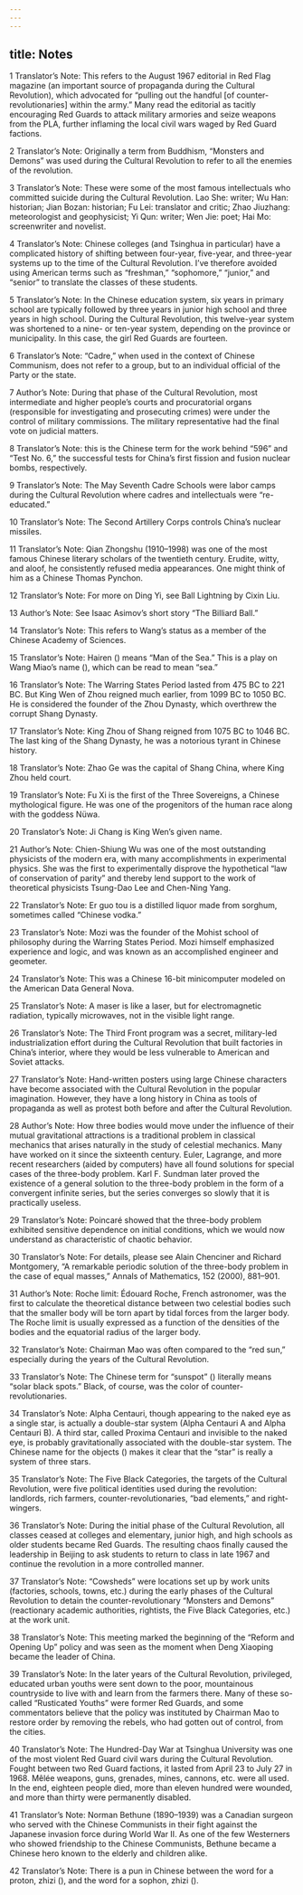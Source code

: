 ```yaml
---
---
---
```

title: Notes
---



1 Translator’s Note: This refers to the August 1967 editorial in Red Flag magazine (an important source of propaganda during the Cultural Revolution), which advocated for “pulling out the handful [of counter-revolutionaries] within the army.” Many read the editorial as tacitly encouraging Red Guards to attack military armories and seize weapons from the PLA, further inflaming the local civil wars waged by Red Guard factions.

2 Translator’s Note: Originally a term from Buddhism, “Monsters and Demons” was used during the Cultural Revolution to refer to all the enemies of the revolution.

3 Translator’s Note: These were some of the most famous intellectuals who committed suicide during the Cultural Revolution. Lao She: writer; Wu Han: historian; Jian Bozan: historian; Fu Lei: translator and critic; Zhao Jiuzhang: meteorologist and geophysicist; Yi Qun: writer; Wen Jie: poet; Hai Mo: screenwriter and novelist.

4 Translator’s Note: Chinese colleges (and Tsinghua in particular) have a complicated history of shifting between four-year, five-year, and three-year systems up to the time of the Cultural Revolution. I’ve therefore avoided using American terms such as “freshman,” “sophomore,” “junior,” and “senior” to translate the classes of these students.

5 Translator’s Note: In the Chinese education system, six years in primary school are typically followed by three years in junior high school and three years in high school. During the Cultural Revolution, this twelve-year system was shortened to a nine- or ten-year system, depending on the province or municipality. In this case, the girl Red Guards are fourteen.

6 Translator’s Note: “Cadre,” when used in the context of Chinese Communism, does not refer to a group, but to an individual official of the Party or the state.

7 Author’s Note: During that phase of the Cultural Revolution, most intermediate and higher people’s courts and procuratorial organs (responsible for investigating and prosecuting crimes) were under the control of military commissions. The military representative had the final vote on judicial matters.

8 Translator’s Note: this is the Chinese term for the work behind “596” and “Test No. 6,” the successful tests for China’s first fission and fusion nuclear bombs, respectively.

9 Translator’s Note: The May Seventh Cadre Schools were labor camps during the Cultural Revolution where cadres and intellectuals were “re-educated.”

10 Translator’s Note: The Second Artillery Corps controls China’s nuclear missiles.

11 Translator’s Note: Qian Zhongshu (1910–1998) was one of the most famous Chinese literary scholars of the twentieth century. Erudite, witty, and aloof, he consistently refused media appearances. One might think of him as a Chinese Thomas Pynchon.

12 Translator’s Note: For more on Ding Yi, see Ball Lightning by Cixin Liu.

13 Author’s Note: See Isaac Asimov’s short story “The Billiard Ball.”

14 Translator’s Note: This refers to Wang’s status as a member of the Chinese Academy of Sciences.

15 Translator’s Note: Hairen () means “Man of the Sea.” This is a play on Wang Miao’s name (), which can be read to mean “sea.”

16 Translator’s Note: The Warring States Period lasted from 475 BC to 221 BC. But King Wen of Zhou reigned much earlier, from 1099 BC to 1050 BC. He is considered the founder of the Zhou Dynasty, which overthrew the corrupt Shang Dynasty.

17 Translator’s Note: King Zhou of Shang reigned from 1075 BC to 1046 BC. The last king of the Shang Dynasty, he was a notorious tyrant in Chinese history.

18 Translator’s Note: Zhao Ge was the capital of Shang China, where King Zhou held court.

19 Translator’s Note: Fu Xi is the first of the Three Sovereigns, a Chinese mythological figure. He was one of the progenitors of the human race along with the goddess Nüwa.

20 Translator’s Note: Ji Chang is King Wen’s given name.

21 Author’s Note: Chien-Shiung Wu was one of the most outstanding physicists of the modern era, with many accomplishments in experimental physics. She was the first to experimentally disprove the hypothetical “law of conservation of parity” and thereby lend support to the work of theoretical physicists Tsung-Dao Lee and Chen-Ning Yang.

22 Translator’s Note: Er guo tou is a distilled liquor made from sorghum, sometimes called “Chinese vodka.”

23 Translator’s Note: Mozi was the founder of the Mohist school of philosophy during the Warring States Period. Mozi himself emphasized experience and logic, and was known as an accomplished engineer and geometer.

24 Translator’s Note: This was a Chinese 16-bit minicomputer modeled on the American Data General Nova.

25 Translator’s Note: A maser is like a laser, but for electromagnetic radiation, typically microwaves, not in the visible light range.

26 Translator’s Note: The Third Front program was a secret, military-led industrialization effort during the Cultural Revolution that built factories in China’s interior, where they would be less vulnerable to American and Soviet attacks.

27 Translator’s Note: Hand-written posters using large Chinese characters have become associated with the Cultural Revolution in the popular imagination. However, they have a long history in China as tools of propaganda as well as protest both before and after the Cultural Revolution.

28 Author’s Note: How three bodies would move under the influence of their mutual gravitational attractions is a traditional problem in classical mechanics that arises naturally in the study of celestial mechanics. Many have worked on it since the sixteenth century. Euler, Lagrange, and more recent researchers (aided by computers) have all found solutions for special cases of the three-body problem. Karl F. Sundman later proved the existence of a general solution to the three-body problem in the form of a convergent infinite series, but the series converges so slowly that it is practically useless.

29 Translator’s Note: Poincaré showed that the three-body problem exhibited sensitive dependence on initial conditions, which we would now understand as characteristic of chaotic behavior.

30 Translator’s Note: For details, please see Alain Chenciner and Richard Montgomery, “A remarkable periodic solution of the three-body problem in the case of equal masses,” Annals of Mathematics, 152 (2000), 881–901.

31 Author’s Note: Roche limit: Édouard Roche, French astronomer, was the first to calculate the theoretical distance between two celestial bodies such that the smaller body will be torn apart by tidal forces from the larger body. The Roche limit is usually expressed as a function of the densities of the bodies and the equatorial radius of the larger body.

32 Translator’s Note: Chairman Mao was often compared to the “red sun,” especially during the years of the Cultural Revolution.

33 Translator’s Note: The Chinese term for “sunspot” () literally means “solar black spots.” Black, of course, was the color of counter-revolutionaries.

34 Translator’s Note: Alpha Centauri, though appearing to the naked eye as a single star, is actually a double-star system (Alpha Centauri A and Alpha Centauri B). A third star, called Proxima Centauri and invisible to the naked eye, is probably gravitationally associated with the double-star system. The Chinese name for the objects () makes it clear that the “star” is really a system of three stars.

35 Translator’s Note: The Five Black Categories, the targets of the Cultural Revolution, were five political identities used during the revolution: landlords, rich farmers, counter-revolutionaries, “bad elements,” and right-wingers.

36 Translator’s Note: During the initial phase of the Cultural Revolution, all classes ceased at colleges and elementary, junior high, and high schools as older students became Red Guards. The resulting chaos finally caused the leadership in Beijing to ask students to return to class in late 1967 and continue the revolution in a more controlled manner.

37 Translator’s Note: “Cowsheds” were locations set up by work units (factories, schools, towns, etc.) during the early phases of the Cultural Revolution to detain the counter-revolutionary “Monsters and Demons” (reactionary academic authorities, rightists, the Five Black Categories, etc.) at the work unit.

38 Translator’s Note: This meeting marked the beginning of the “Reform and Opening Up” policy and was seen as the moment when Deng Xiaoping became the leader of China.

39 Translator’s Note: In the later years of the Cultural Revolution, privileged, educated urban youths were sent down to the poor, mountainous countryside to live with and learn from the farmers there. Many of these so-called “Rusticated Youths” were former Red Guards, and some commentators believe that the policy was instituted by Chairman Mao to restore order by removing the rebels, who had gotten out of control, from the cities.

40 Translator’s Note: The Hundred-Day War at Tsinghua University was one of the most violent Red Guard civil wars during the Cultural Revolution. Fought between two Red Guard factions, it lasted from April 23 to July 27 in 1968. Mêlée weapons, guns, grenades, mines, cannons, etc. were all used. In the end, eighteen people died, more than eleven hundred were wounded, and more than thirty were permanently disabled.

41 Translator’s Note: Norman Bethune (1890–1939) was a Canadian surgeon who served with the Chinese Communists in their fight against the Japanese invasion force during World War II. As one of the few Westerners who showed friendship to the Chinese Communists, Bethune became a Chinese hero known to the elderly and children alike.

42 Translator’s Note: There is a pun in Chinese between the word for a proton, zhizi (), and the word for a sophon, zhizi ().